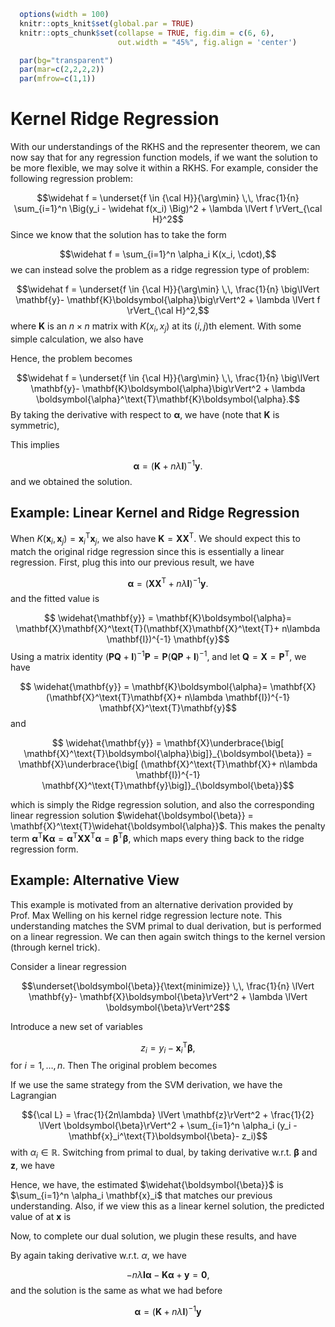 \def\cA{{\cal A}}
\def\cB{{\cal B}}
\def\cC{{\cal C}}
\def\cD{{\cal D}}
\def\cE{{\cal E}}
\def\cF{{\cal F}}
\def\cG{{\cal G}}
\def\cH{{\cal H}}
\def\cI{{\cal I}}
\def\cJ{{\cal J}}
\def\cK{{\cal K}}
\def\cL{{\cal L}}
\def\cM{{\cal M}}
\def\cN{{\cal N}}
\def\cO{{\cal O}}
\def\cP{{\cal P}}
\def\cQ{{\cal Q}}
\def\cR{{\cal R}}
\def\cS{{\cal S}}
\def\cT{{\cal T}}
\def\cU{{\cal U}}
\def\cV{{\cal V}}
\def\cW{{\cal W}}
\def\cX{{\cal X}}
\def\cY{{\cal Y}}
\def\cZ{{\cal Z}}

\def\bA{\mathbf{A}}
\def\bB{\mathbf{B}}
\def\bC{\mathbf{C}}
\def\bD{\mathbf{D}}
\def\bE{\mathbf{E}}
\def\bF{\mathbf{F}}
\def\bG{\mathbf{G}}
\def\bH{\mathbf{H}}
\def\bI{\mathbf{I}}
\def\bJ{\mathbf{J}}
\def\bK{\mathbf{K}}
\def\bL{\mathbf{L}}
\def\bM{\mathbf{M}}
\def\bN{\mathbf{N}}
\def\bO{\mathbf{O}}
\def\bP{\mathbf{P}}
\def\bQ{\mathbf{Q}}
\def\bR{\mathbf{R}}
\def\bS{\mathbf{S}}
\def\bT{\mathbf{T}}
\def\bU{\mathbf{U}}
\def\bV{\mathbf{V}}
\def\bW{\mathbf{W}}
\def\bX{\mathbf{X}}
\def\bY{\mathbf{Y}}
\def\bZ{\mathbf{Z}}

\def\ba{\mathbf{a}}
\def\bb{\mathbf{b}}
\def\bc{\mathbf{c}}
\def\bd{\mathbf{d}}
\def\be{\mathbf{e}}
<!-- Conflict \def\bf{\mathbf{f}} -->
\def\bg{\mathbf{g}}
\def\bh{\mathbf{h}}
\def\bi{\mathbf{i}}
\def\bj{\mathbf{j}}
\def\bk{\mathbf{k}}
\def\bl{\mathbf{l}}
\def\bm{\mathbf{m}}
\def\bn{\mathbf{n}}
\def\bo{\mathbf{o}}
\def\bp{\mathbf{p}}
\def\bq{\mathbf{q}}
\def\br{\mathbf{r}}
\def\bs{\mathbf{s}}
\def\bt{\mathbf{t}}
\def\bu{\mathbf{u}}
\def\bv{\mathbf{v}}
\def\bw{\mathbf{w}}
\def\bx{\mathbf{x}}
\def\by{\mathbf{y}}
\def\bz{\mathbf{z}}

\def\bzero{\mathbf{0}}
\def\balpha{\boldsymbol{\alpha}}
\def\bbeta{\boldsymbol{\beta}}
\def\btheta{\boldsymbol{\theta}}
\def\bxi{\boldsymbol{\xi}}
\def\bmu{\boldsymbol{\mu}}
\def\bepsilon{\boldsymbol{\epsilon}}

\def\T{\text{T}}
\def\Trace{\text{Trace}}
\def\Cov{\text{Cov}}
\def\Var{\text{Var}}
\def\E{\text{E}}
\def\pr{\text{pr}}
\def\Prob{\text{P}}
\def\argmin{\arg\min}
\def\argmax{\arg\max}

```r
  options(width = 100)
  knitr::opts_knit$set(global.par = TRUE)
  knitr::opts_chunk$set(collapse = TRUE, fig.dim = c(6, 6),
                        out.width = "45%", fig.align = 'center')
```
```r
  par(bg="transparent")
  par(mar=c(2,2,2,2))
  par(mfrow=c(1,1))
```

# Kernel Ridge Regression

With our understandings of the RKHS and the representer theorem, we can now say that for any regression function models, if we want the solution to be more flexible, we may solve it within a RKHS. For example, consider the following regression problem:

$$\widehat f = \underset{f \in \cH}{\arg\min} \,\, \frac{1}{n} \sum_{i=1}^n \Big(y_i - \widehat f(x_i) \Big)^2 + \lambda \lVert f \rVert_\cH^2$$
Since we know that the solution has to take the form 

$$\widehat f = \sum_{i=1}^n \alpha_i K(x_i, \cdot),$$
we can instead solve the problem as a ridge regression type of problem:

$$\widehat f = \underset{f \in \cH}{\arg\min} \,\, \frac{1}{n} \big\lVert \by - \bK \balpha \big\rVert^2 + \lambda \lVert f \rVert_\cH^2,$$
where $\bK$ is an $n \times n$ matrix with $K(x_i, x_j)$ at its $(i,j)$th element. With some simple calculation, we also have 

\begin{align}
\lVert f \rVert_\cH^2 =& \langle f, f \rangle \nonumber \\
=& \langle \sum_{i=1}^n \alpha_i K(x_i, \cdot), \sum_{j=1}^n \alpha_j K(x_j, \cdot) \rangle \nonumber \\
=& \sum_{i, j} \alpha_i \alpha_j \big\langle K(x_i, \cdot), K(x_j, \cdot) \big\rangle \nonumber \\
=& \sum_{i, j} \alpha_i \alpha_j K(x_i, x_j) \nonumber \\
=& \balpha^\T \bK \balpha
\end{align}

Hence, the problem becomes 

$$\widehat f = \underset{f \in \cH}{\arg\min} \,\, \frac{1}{n} \big\lVert \by - \bK \balpha \big\rVert^2 + \lambda \balpha^\T \bK \balpha.$$
By taking the derivative with respect to $\balpha$, we have (note that $\bK$ is symmetric),

\begin{align}
-\frac{1}{n} \bK^\T (\by - \bK \balpha) + \lambda \bK \balpha \overset{\text{set}}{=} \mathbf{0} \nonumber \\
\bK (- \by + \bK \balpha + n\lambda \balpha) = \mathbf{0}.
\end{align}
This implies 

$$ \balpha = (\bK + n\lambda \bI)^{-1} \by.$$
and we obtained the solution. 

## Example: Linear Kernel and Ridge Regression

When $K(\bx_i, \bx_j) = \bx_i^\T \bx_j$, we also have $\bK = \bX \bX^\T$. We should expect this to match the original ridge regression since this is essentially a linear regression. First, plug this into our previous result, we have 

$$ \balpha = (\bX \bX^\T + n\lambda \bI)^{-1} \by.$$
and the fitted value is 

$$ \widehat{\by} = \bK \balpha = \bX \bX^\T (\bX \bX^\T + n\lambda \bI)^{-1} \by$$
Using a matrix identity $(\bP \bQ + \bI)^{-1}\bP = \bP (\bQ \bP + \bI)^{-1}$, and let $\bQ = \bX = \bP^\T$, we have 

$$ \widehat{\by} = \bK \balpha = \bX (\bX^\T \bX + n\lambda \bI)^{-1} \bX^\T \by$$
and 

$$ \widehat{\by} = \bX \underbrace{\big[ \bX^\T \balpha \big]}_{\bbeta} = \bX \underbrace{\big[ (\bX^\T \bX + n\lambda \bI)^{-1} \bX^\T \by \big]}_{\bbeta}$$


which is simply the Ridge regression solution, and also the corresponding linear regression solution $\widehat{\bbeta} = \bX^\T \widehat{\balpha}$. This makes the penalty term $\balpha^\T \bK \balpha = \balpha^\T \bX \bX^\T \balpha = \bbeta^\T \bbeta$, which maps every thing back to the ridge regression form. 

## Example: Alternative View

This example is motivated from an alternative derivation provided by Prof. Max Welling on his kernel ridge regression lecture note. This understanding matches the SVM primal to dual derivation, but is performed on a linear regression. We can then again switch things to the kernel version (through kernel trick). 

Consider a linear regression

$$\underset{\bbeta}{\text{minimize}} \,\, \frac{1}{n} \lVert \by - \bX \bbeta \rVert^2 + \lambda \lVert \bbeta \rVert^2$$

Introduce a new set of variables 

$$z_i = y_i - \bx_i^\T \bbeta,$$
for $i = 1, \ldots, n$. Then The original problem becomes 

\begin{align}
\underset{\bbeta, \bz}{\text{minimize}} \quad & \frac{1}{2n\lambda} \lVert \bz \rVert^2 + \frac{1}{2} \lVert \bbeta \rVert^2 \nonumber \\
\text{subj. to} \quad & z_i = y_i - \bx_i^\T \bbeta, \,\, i = 1, \ldots, n.
\end{align}

If we use the same strategy from the SVM derivation, we have the Lagrangian

$${\cal L} = \frac{1}{2n\lambda} \lVert \bz \rVert^2 + \frac{1}{2} \lVert \bbeta \rVert^2 + \sum_{i=1}^n \alpha_i (y_i - \bx_i^\T \bbeta - z_i)$$
with $\alpha_i \in \mathbb{R}$. Switching from primal to dual, by taking derivative w.r.t. $\bbeta$ and $\bz$, we have 

\begin{align}
\frac{\partial \cal L}{\partial z_i} =&\, \frac{1}{n\lambda}z_i - \alpha_i = 0, \quad \text{for} \,\, i = 1, \ldots, n, \nonumber \\
\text{and}\,\, \frac{\partial \cal L}{\partial \bbeta} =&\, \bbeta - \sum_{i=1}^n \alpha_i \bx_i = \mathbf{0}
\end{align}

Hence, we have, the estimated $\widehat{\bbeta}$ is $\sum_{i=1}^n \alpha_i \bx_i$ that matches our previous understanding. Also, if we view this as a linear kernel solution, the predicted value of at $\bx$ is 

\begin{align}
f(\bx) =& \,\, \bx^\T \bbeta \nonumber \\
=& \sum_{i=1}^n \alpha_i \bx^\T \bx_i \nonumber \\
=& \sum_{i=1}^n \alpha_i K(\bx, \bx_i).
\end{align}

Now, to complete our dual solution, we plugin these results, and have 

\begin{align}
\underset{\balpha}{\max} \underset{\bz, \bbeta}{\min} {\cal L} =& \frac{n\lambda}{2} \balpha^\T \balpha + \frac{1}{2} \sum_{i, j} \alpha_i \alpha_j x_i^\T x_j + \sum_{j} \alpha_j \big(y_j - x_j^\T \sum_i \alpha_i \bx_i - n\lambda \alpha_i \big) \nonumber \\
 =& - \frac{n\lambda}{2} \balpha^\T \balpha - \frac{1}{2} \sum_{i, j} \alpha_i \alpha_j \langle x_i, x_j \rangle + \sum_{i} \alpha_i y_i \nonumber \\
=& - \frac{n\lambda}{2} \balpha^\T \balpha - \frac{1}{2} \balpha^\T \bK \balpha + \balpha^\T \by
\end{align}

By again taking derivative w.r.t. $\alpha$, we have

$$ - n\lambda \bI \balpha - \bK \balpha + \by = \mathbf{0},$$
and the solution is the same as what we had before 

$$\balpha = (\bK + n\lambda \bI)^{-1} \by$$
